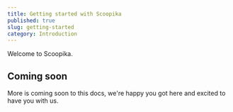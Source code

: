 ```yaml
---
title: Getting started with Scoopika
published: true
slug: getting-started
category: Introduction
---
```


Welcome to Scoopika.

## Coming soon

More is coming soon to this docs, we're happy you got here and excited to have you with us. 